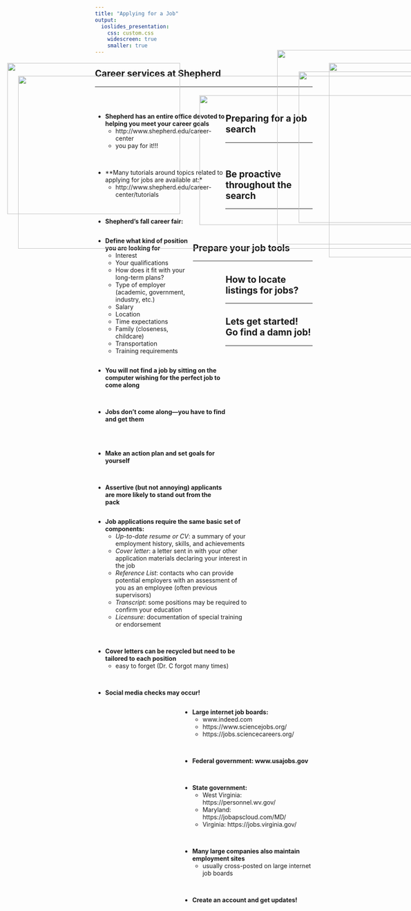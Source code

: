 ```yaml
---
title: "Applying for a Job"
output: 
  ioslides_presentation:
    css: custom.css
    widescreen: true
    smaller: true
---
```


## Career services at Shepherd
<hr>
<br/>

<div style="float: left; width: 60%;">

* **Shepherd has an entire office devoted to helping you meet your career goals**
    + http://www.shepherd.edu/career-center
    + you pay for it!!!

<br/>

* **Many tutorials around topics related to applying for jobs are available at:*
    + http://www.shepherd.edu/career-center/tutorials

<br/>

* **Shepherd's fall career fair: **

</div>

<IMG STYLE="position:absolute; TOP:170px; LEFT:650px; WIDTH:350px; HEIGHT:450px" SRC="images/careerservices.png">


## Preparing for a job search
<hr>
<br/>

<div style="float: left; width: 45%;">

* **Define what kind of position you are looking for**
    + Interest
    + Your qualifications
    + How does it fit with your long-term plans?
    + Type of employer (academic, government, industry, etc.)
    + Salary
    + Location
    + Time expectations
    + Family (closeness, childcare)
    + Transportation
    + Training requirements


</div>

<IMG STYLE="position:absolute; TOP:275px; LEFT:470px; WIDTH:600px; HEIGHT:300px" SRC="images/jobsearch.png">

## Be proactive throughout the search
<hr>
<br/>
<br/>

<div style="float: left; width: 60%;">

* **You will not find a job by sitting on the computer wishing for the perfect job to come along**

<br/>

* **Jobs don’t come along—you have to find and get them**

<br/>
<br/>

* **Make an action plan and set goals for yourself**

<br/>

* **Assertive (but not annoying) applicants are more likely to stand out from the pack**

</div>

<IMG STYLE="position:absolute; TOP:220px; LEFT:700px; WIDTH:375px; HEIGHT:350px" SRC="images/pc.jpg">

## Prepare your job tools
<hr>

<div style="float: left; width: 70%;">

* **Job applications require the same basic set of components:**
    + *Up-to-date resume or CV*: a summary of your employment history, skills, and achievements
    + *Cover letter*: a letter sent in with your other application materials declaring your interest in the job
    + *Reference List*: contacts who can provide potential employers with an assessment of you as an employee (often previous supervisors)
    + *Transcript*: some positions may be required to confirm your education
    + *Licensure*: documentation of special training or endorsement

<br/>

* **Cover letters can be recycled but need to be tailored to each position**
    + easy to forget (Dr. C forgot many times)

<br/>

* **Social media checks may occur!**

</div>

<IMG STYLE="position:absolute; TOP:200px; LEFT:770px; WIDTH:275px; HEIGHT:450px" SRC="images/checklist.jpg">

## How to locate listings for jobs?
<hr>

<div style="float: right; width: 60%;">

* **Large internet job boards:**
    + www.indeed.com
    + https://www.sciencejobs.org/
    + https://jobs.sciencecareers.org/
    
<br/>

* **Federal government:  www.usajobs.gov**

<br/>

* **State government:**
    + West Virginia:  https://personnel.wv.gov/
    + Maryland:  https://jobapscloud.com/MD/
    + Virginia:  https://jobs.virginia.gov/

<br/>

* **Many large companies also maintain employment sites**
    + usually cross-posted on large internet job boards

<br/>

* **Create an account and get updates!**

</div>

<IMG STYLE="position:absolute; TOP:200px; LEFT:25px; WIDTH:400px; HEIGHT:350px" SRC="images/jobboard.jpg">

## Lets get started! Go find a damn job!
<hr>

<IMG STYLE="position:absolute; TOP:230px; LEFT:50px; WIDTH:1000px; HEIGHT:400px" SRC="images/rabbithole.png">

